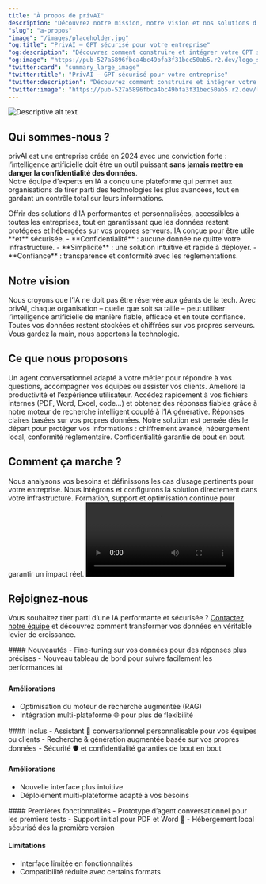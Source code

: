 ```yaml
---
title: "À propos de privAI"
description: "Découvrez notre mission, notre vision et nos solutions d'intelligence artificielle sécurisée et personnalisée"
"slug": "a-propos"
"image": "/images/placeholder.jpg"
"og:title": "PrivAI – GPT sécurisé pour votre entreprise"
"og:description": "Découvrez comment construire et intégrer votre GPT sécurisé avec PrivAI."
"og:image": "https://pub-527a5896fbca4bc49bfa3f31bec50ab5.r2.dev/logo_square.png"
"twitter:card": "summary_large_image"
"twitter:title": "PrivAI – GPT sécurisé pour votre entreprise"
"twitter:description": "Découvrez comment construire et intégrer votre GPT sécurisé avec PrivAI."
"twitter:image": "https://pub-527a5896fbca4bc49bfa3f31bec50ab5.r2.dev/logo_square.png"
---
```


<Frame>
  <img src="../images/accueil.png" alt="Descriptive alt text" />
</Frame>

## Qui sommes-nous ?

privAI est une entreprise créée en 2024 avec une conviction forte : l’intelligence artificielle doit être un outil puissant **sans jamais mettre en danger la confidentialité des données**.  
Notre équipe d’experts en IA a conçu une plateforme qui permet aux organisations de tirer parti des technologies les plus avancées, tout en gardant un contrôle total sur leurs informations.

<AccordionGroup>
<Accordion title="Notre mission">
Offrir des solutions d’IA performantes et personnalisées, accessibles à toutes les entreprises, tout en garantissant que les données restent protégées et hébergées sur vos propres serveurs.

<Check>
IA conçue pour être utile **et** sécurisée.
</Check>
</Accordion>

<Accordion title="Nos valeurs">
- **Confidentialité** : aucune donnée ne quitte votre infrastructure.  
- **Simplicité** : une solution intuitive et rapide à déployer.  
- **Confiance** : transparence et conformité avec les réglementations.  
</Accordion>
</AccordionGroup>

## Notre vision

<Tabs>
<Tab title="L'IA au service des entreprises">
Nous croyons que l’IA ne doit pas être réservée aux géants de la tech. Avec privAI, chaque organisation – quelle que soit sa taille – peut utiliser l’intelligence artificielle de manière fiable, efficace et en toute confiance.
</Tab>

<Tab title="Priorité à la sécurité">
Toutes vos données restent stockées et chiffrées sur vos propres serveurs. Vous gardez la main, nous apportons la technologie.
</Tab>
</Tabs>

## Ce que nous proposons

<CardGroup cols={3}>
<Card title="Assistant conversationnel sur mesure" icon="message-circle">
Un agent conversationnel adapté à votre métier pour répondre à vos questions, accompagner vos équipes ou assister vos clients.

<Check>
Améliore la productivité et l’expérience utilisateur.
</Check>
</Card>

<Card title="Recherche augmentée (RAG)" icon="search">
Accédez rapidement à vos fichiers internes (PDF, Word, Excel, code…) et obtenez des réponses fiables grâce à notre moteur de recherche intelligent couplé à l’IA générative.

<Check>
Réponses claires basées sur vos propres données.
</Check>
</Card>

<Card title="Sécurité intégrée" icon="shield">
Notre solution est pensée dès le départ pour protéger vos informations : chiffrement avancé, hébergement local, conformité réglementaire.

<Check>
Confidentialité garantie de bout en bout.
</Check>
</Card>
</CardGroup>

## Comment ça marche ?

<Steps>
<Step title="Diagnostic">
Nous analysons vos besoins et définissons les cas d’usage pertinents pour votre entreprise.
</Step>

<Step title="Mise en place">
Nous intégrons et configurons la solution directement dans votre infrastructure.
</Step>

<Step title="Accompagnement">
Formation, support et optimisation continue pour garantir un impact réel.
</Step>
</Steps>

<Frame>
<video
  controls
  className="w-full aspect-video rounded-xl"
  src="https://pub-527a5896fbca4bc49bfa3f31bec50ab5.r2.dev/demo.mp4"
></video>
</Frame>

## Rejoignez-nous

Vous souhaitez tirer parti d’une IA performante et sécurisée ? [Contactez notre équipe](/contact) et découvrez comment transformer vos données en véritable levier de croissance.

<Update label="v1.1.0" description="Personnalisation avancée">
#### Nouveautés
- Fine-tuning sur vos données pour des réponses plus précises  
- Nouveau tableau de bord pour suivre facilement les performances 📊  

#### Améliorations
- Optimisation du moteur de recherche augmentée (RAG)  
- Intégration multi-plateforme 🌐 pour plus de flexibilité   
</Update>

<Update label="v1.0.0" description="Lancement officiel">
#### Inclus
- Assistant 💬 conversationnel personnalisable pour vos équipes ou clients   
- Recherche & génération augmentée basée sur vos propres données  
- Sécurité 🛡️ et confidentialité garanties de bout en bout 

#### Améliorations
- Nouvelle interface plus intuitive  
- Déploiement multi-plateforme adapté à vos besoins  
</Update>

<Update label="v0.9.0" description="Bêta privée">
#### Premières fonctionnalités
- Prototype d’agent conversationnel pour les premiers tests  
- Support initial pour PDF et Word 📄
- Hébergement local sécurisé dès la première version  

#### Limitations
- Interface limitée en fonctionnalités  
- Compatibilité réduite avec certains formats  
</Update>
